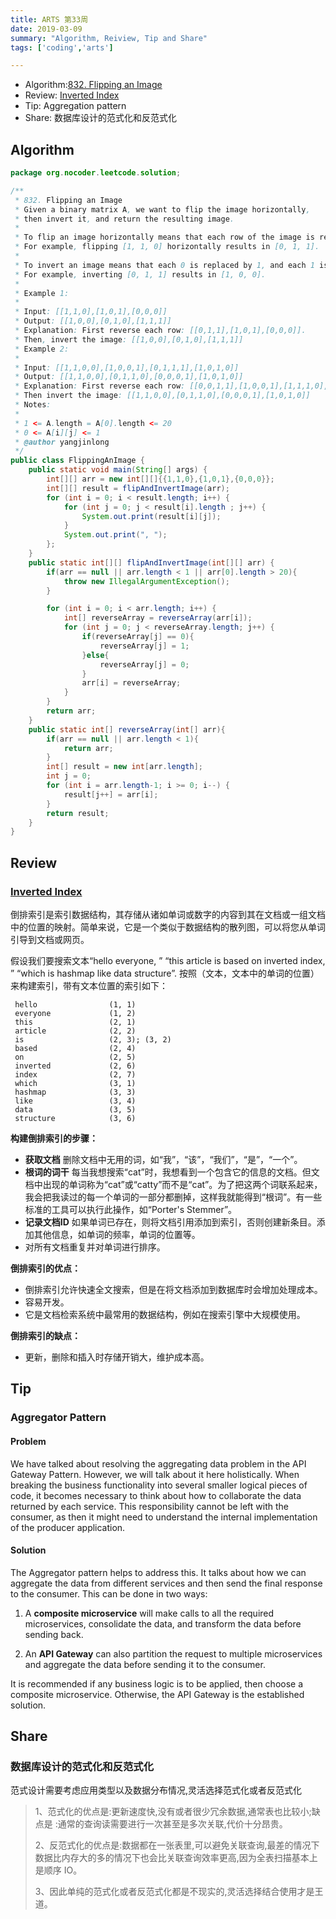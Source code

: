 ```yaml
---
title: ARTS 第33周
date: 2019-03-09
summary: "Algorithm, Reiview, Tip and Share"
tags: ['coding','arts']

---
```


- Algorithm:[832. Flipping an Image](https://leetcode.com/problems/flipping-an-image/)
- Review: [Inverted Index](https://www.geeksforgeeks.org/inverted-index/)
- Tip: Aggregation pattern
- Share: 数据库设计的范式化和反范式化

## Algorithm

```java
package org.nocoder.leetcode.solution;

/**
 * 832. Flipping an Image
 * Given a binary matrix A, we want to flip the image horizontally,
 * then invert it, and return the resulting image.
 *
 * To flip an image horizontally means that each row of the image is reversed.
 * For example, flipping [1, 1, 0] horizontally results in [0, 1, 1].
 *
 * To invert an image means that each 0 is replaced by 1, and each 1 is replaced by 0.
 * For example, inverting [0, 1, 1] results in [1, 0, 0].
 *
 * Example 1:
 *
 * Input: [[1,1,0],[1,0,1],[0,0,0]]
 * Output: [[1,0,0],[0,1,0],[1,1,1]]
 * Explanation: First reverse each row: [[0,1,1],[1,0,1],[0,0,0]].
 * Then, invert the image: [[1,0,0],[0,1,0],[1,1,1]]
 * Example 2:
 *
 * Input: [[1,1,0,0],[1,0,0,1],[0,1,1,1],[1,0,1,0]]
 * Output: [[1,1,0,0],[0,1,1,0],[0,0,0,1],[1,0,1,0]]
 * Explanation: First reverse each row: [[0,0,1,1],[1,0,0,1],[1,1,1,0],[0,1,0,1]].
 * Then invert the image: [[1,1,0,0],[0,1,1,0],[0,0,0,1],[1,0,1,0]]
 * Notes:
 *
 * 1 <= A.length = A[0].length <= 20
 * 0 <= A[i][j] <= 1
 * @author yangjinlong
 */
public class FlippingAnImage {
    public static void main(String[] args) {
        int[][] arr = new int[][]{{1,1,0},{1,0,1},{0,0,0}};
        int[][] result = flipAndInvertImage(arr);
        for (int i = 0; i < result.length; i++) {
            for (int j = 0; j < result[i].length ; j++) {
                System.out.print(result[i][j]);
            }
            System.out.print(", ");
        };
    }
    public static int[][] flipAndInvertImage(int[][] arr) {
        if(arr == null || arr.length < 1 || arr[0].length > 20){
            throw new IllegalArgumentException();
        }

        for (int i = 0; i < arr.length; i++) {
            int[] reverseArray = reverseArray(arr[i]);
            for (int j = 0; j < reverseArray.length; j++) {
                if(reverseArray[j] == 0){
                    reverseArray[j] = 1;
                }else{
                    reverseArray[j] = 0;
                }
                arr[i] = reverseArray;
            }
        }
        return arr;
    }
    public static int[] reverseArray(int[] arr){
        if(arr == null || arr.length < 1){
            return arr;
        }
        int[] result = new int[arr.length];
        int j = 0;
        for (int i = arr.length-1; i >= 0; i--) {
            result[j++] = arr[i];
        }
        return result;
    }
}

```

## Review

### [Inverted Index](https://www.geeksforgeeks.org/inverted-index/)

倒排索引是索引数据结构，其存储从诸如单词或数字的内容到其在文档或一组文档中的位置的映射。简单来说，它是一个类似于数据结构的散列图，可以将您从单词引导到文档或网页。

假设我们要搜索文本“hello everyone, ” “this article is based on inverted index, ” “which is hashmap like data structure”. 按照（文本，文本中的单词的位置）来构建索引，带有文本位置的索引如下：

```
 hello                (1, 1)
 everyone             (1, 2)
 this                 (2, 1)
 article              (2, 2)
 is                   (2, 3); (3, 2)
 based                (2, 4)
 on                   (2, 5)
 inverted             (2, 6)
 index                (2, 7)
 which                (3, 1)
 hashmap              (3, 3)
 like                 (3, 4)
 data                 (3, 5)
 structure            (3, 6)
```

**构建倒排索引的步骤：**

- **获取文档**
  删除文档中无用的词，如“我”，“该”，“我们”，“是”，“一个”。
- **根词的词干**
  每当我想搜索“cat”时，我想看到一个包含它的信息的文档。但文档中出现的单词称为“cat”或“catty”而不是“cat”。为了把这两个词联系起来，我会把我读过的每一个单词的一部分都删掉，这样我就能得到“根词”。有一些标准的工具可以执行此操作，如“Porter's Stemmer”。
- **记录文档ID**
  如果单词已存在，则将文档引用添加到索引，否则创建新条目。添加其他信息，如单词的频率，单词的位置等。
- 对所有文档重复并对单词进行排序。

**倒排索引的优点：**

- 倒排索引允许快速全文搜索，但是在将文档添加到数据库时会增加处理成本。
- 容易开发。
- 它是文档检索系统中最常用的数据结构，例如在搜索引擎中大规模使用。

**倒排索引的缺点：**

- 更新，删除和插入时存储开销大，维护成本高。

## Tip

### Aggregator Pattern

#### **Problem**

We have talked about resolving the aggregating data problem in the API Gateway Pattern. However, we will talk about it here holistically. When breaking the business functionality into several smaller logical pieces of code, it becomes necessary to think about how to collaborate the data returned by each service. This responsibility cannot be left with the consumer, as then it might need to understand the internal implementation of the producer application.

#### **Solution**

The Aggregator pattern helps to address this. It talks about how we can aggregate the data from different services and then send the final response to the consumer. This can be done in two ways:

1. A **composite microservice** will make calls to all the required microservices, consolidate the data, and transform the data before sending back.

2. An **API Gateway** can also partition the request to multiple microservices and aggregate the data before sending it to the consumer.

It is recommended if any business logic is to be applied, then choose a composite microservice. Otherwise, the API Gateway is the established solution.

## Share

### 数据库设计的范式化和反范式化

范式设计需要考虑应用类型以及数据分布情况,灵活选择范式化或者反范式化

> 1、范式化的优点是:更新速度快,没有或者很少冗余数据,通常表也比较小;缺点是 :通常的查询读需要进行一次甚至是多次关联,代价十分昂贵。
>
> 2、反范式化的优点是:数据都在一张表里,可以避免关联查询,最差的情况下数据比内存大的多的情况下也会比关联查询效率更高,因为全表扫描基本上是顺序 IO。
>
> 3、因此单纯的范式化或者反范式化都是不现实的,灵活选择结合使用才是王道。